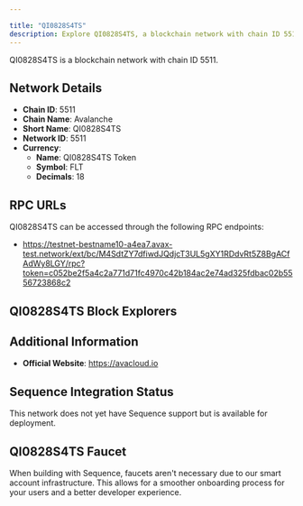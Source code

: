 ```yaml
---

title: "QI0828S4TS"
description: Explore QI0828S4TS, a blockchain network with chain ID 5511. Learn about its native currency, QI0828S4TS Token, and how to interact with the network.
---
```




QI0828S4TS is a blockchain network with chain ID 5511.

## Network Details

- **Chain ID**: 5511
- **Chain Name**: Avalanche
- **Short Name**: QI0828S4TS
- **Network ID**: 5511
- **Currency**: 
  - **Name**: QI0828S4TS Token
  - **Symbol**: FLT
  - **Decimals**: 18

## RPC URLs

QI0828S4TS can be accessed through the following RPC endpoints:

- https://testnet-bestname10-a4ea7.avax-test.network/ext/bc/M4SdtZY7dfiwdJQdjcT3UL5gXY1RDdvRt5Z8BgACfAdWy8LGY/rpc?token=c052be2f5a4c2a771d71fc4970c42b184ac2e74ad325fdbac02b5556723868c2

## QI0828S4TS Block Explorers



## Additional Information

- **Official Website**: https://avacloud.io

## Sequence Integration Status

This network does not yet have Sequence support but is available for deployment.

## QI0828S4TS Faucet

When building with Sequence, faucets aren't necessary due to our smart account infrastructure. This allows for a smoother onboarding process for your users and a better developer experience.
